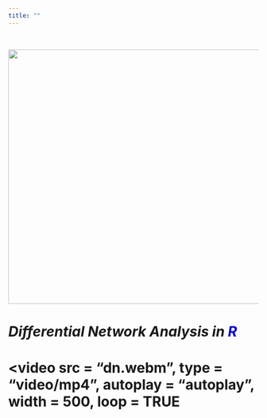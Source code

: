 ---
title: ""
---

</br>

<img src="clu.jpg" style="width: 512px;"/>

<h1><i><b>Di</b>fferential <b>N</b>etwork <b>A</b>nalysis in <span style="color: #0000CC"><b>R</b></span></i><h1>

<video src = "dn.webm", type = "video/mp4", autoplay = "autoplay", width = 500, loop = TRUE</video>

</br>